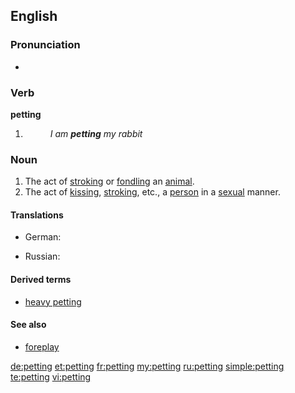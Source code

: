 {{also|Petting}}
==English==

===Pronunciation===
* {{IPA|/ˈpɛtɪŋ/}}
*: {{rhymes|ɛtɪŋ}}

===Verb===
'''petting'''

# {{present participle of|[[pet]]}}
#: ''I am '''petting''' my rabbit''

===Noun===
{{en-noun|s|-}}

# The act of [[stroking]] or [[fondling]] an [[animal]].
# The act of [[kissing]], [[stroking]], etc., a [[person]] in a [[sexual]] manner.

====Translations====
{{trans-top|stroking or fondling an animal}}
{{trans-mid}}
{{trans-bottom}}

{{trans-top|kissing, stroking, etc., in a sexual manner}}
* German: {{t+|de|Petting|n}}
{{trans-mid}}
* Russian: {{t+|ru|петтинг|m}}
{{trans-bottom}}

====Derived terms====
* [[heavy petting]]

====See also====
* [[foreplay]]

[[de:petting]]
[[et:petting]]
[[fr:petting]]
[[my:petting]]
[[ru:petting]]
[[simple:petting]]
[[te:petting]]
[[vi:petting]]